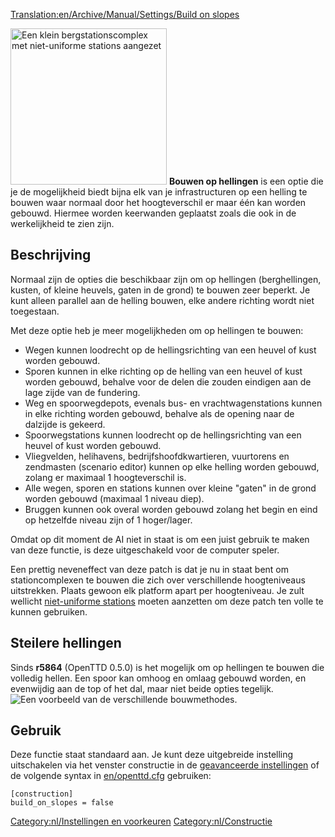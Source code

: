 [[Translation:en/Archive/Manual/Settings/Build on slopes]]

[[File:en/build-on-slopes.png|center|frame|right|250px|Een klein bergstationscomplex met [[nl/Archive/Manual/Settings/Niet-uniforme stations|niet-uniforme stations]] aangezet]]
'''Bouwen op hellingen''' is een optie die je de mogelijkheid biedt bijna elk van je infrastructuren op een helling te bouwen waar normaal door het hoogteverschil er maar één kan worden gebouwd. Hiermee worden keerwanden geplaatst zoals die ook in de werkelijkheid te zien zijn.

== Beschrijving ==
Normaal zijn de opties die beschikbaar zijn om op hellingen (berghellingen, kusten, of kleine heuvels, gaten in de grond) te bouwen zeer beperkt. Je kunt alleen parallel aan de helling bouwen, elke andere richting wordt niet toegestaan.

Met deze optie heb je meer mogelijkheden om op hellingen te bouwen:
*Wegen kunnen loodrecht op de hellingsrichting van een heuvel of kust worden gebouwd.
*Sporen kunnen in elke richting op de helling van een heuvel of kust worden gebouwd, behalve voor de delen die zouden eindigen aan de lage zijde van de fundering.
*Weg en spoorwegdepots, evenals bus- en vrachtwagenstations kunnen in elke richting worden gebouwd, behalve als de opening naar de dalzijde is gekeerd.
*Spoorwegstations kunnen loodrecht op de hellingsrichting van een heuvel of kust worden gebouwd.
*Vliegvelden, helihavens, bedrijfshoofdkwartieren, vuurtorens en zendmasten (scenario editor) kunnen op elke helling worden gebouwd, zolang er maximaal 1 hoogteverschil is.
*Alle wegen, sporen en stations kunnen over kleine "gaten" in de grond worden gebouwd (maximaal 1 niveau diep).
*Bruggen kunnen ook overal worden gebouwd zolang het begin en eind op hetzelfde niveau zijn of 1 hoger/lager.

Omdat op dit moment de AI niet in staat is om een juist gebruik te maken van deze functie, is deze uitgeschakeld voor de computer speler.

Een prettig neveneffect van deze patch is dat je nu in staat bent om stationcomplexen te bouwen die zich over verschillende hoogteniveaus uitstrekken. Plaats gewoon elk platform apart per hoogteniveau. Je zult wellicht [[nl/nonuniforme stations|niet-uniforme stations]] moeten aanzetten om deze patch ten volle te kunnen gebruiken.

==Steilere hellingen==
Sinds '''r5864''' (OpenTTD 0.5.0) is het mogelijk om op hellingen te bouwen die volledig hellen. Een spoor kan omhoog en omlaag gebouwd worden, en evenwijdig aan de top of het dal, maar niet beide opties tegelijk.
[[File:en/Steeperslopesexample.png|center|frame|Een voorbeeld van de verschillende bouwmethodes.]]

== Gebruik ==
Deze functie staat standaard aan. Je kunt deze uitgebreide instelling uitschakelen via het venster constructie in de [[nl/Archive/Manual/Settings/Geavanceerde instellingen/Constructie#Bouwen_op_hellingen_en_kusten_toestaan|geavanceerde instellingen]] of de volgende syntax in [[en/openttd.cfg]] gebruiken:

<pre>
[construction]
build_on_slopes = false
</pre>

[[Category:nl/Instellingen en voorkeuren]]
[[Category:nl/Constructie]]